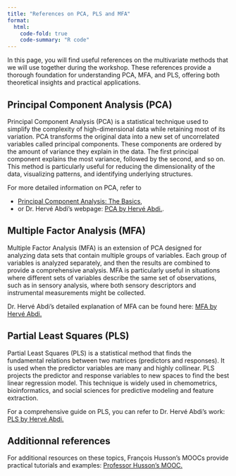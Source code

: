 ```yaml
---
title: "References on PCA, PLS and MFA"
format:
  html:
    code-fold: true
    code-summary: "R code"
---
```


In this page, you will find useful references on the multivariate methods that we will use together during the workshop. These references provide a thorough foundation for understanding PCA, MFA, and PLS, offering both theoretical insights and practical applications.

## Principal Component Analysis (PCA)

Principal Component Analysis (PCA) is a statistical technique used to simplify the complexity of high-dimensional data while retaining most of its variation. PCA transforms the original data into a new set of uncorrelated variables called principal components. These components are ordered by the amount of variance they explain in the data. The first principal component explains the most variance, followed by the second, and so on. This method is particularly useful for reducing the dimensionality of the data, visualizing patterns, and identifying underlying structures.

For more detailed information on PCA, refer to 

  * [Principal Component Analysis: The Basics](PrintOut-PCA4-SPISE2024FromRM3-July-2024-V2.pdf),
  * or Dr. Hervé Abdi’s webpage: [PCA by Hervé Abdi.](https://personal.utdallas.edu/~herve/abdi-encyclopediaPCA2007-pretty.pdf).


## Multiple Factor Analysis (MFA)

Multiple Factor Analysis (MFA) is an extension of PCA designed for analyzing data sets that contain multiple groups of variables. Each group of variables is analyzed separately, and then the results are combined to provide a comprehensive analysis. MFA is particularly useful in situations where different sets of variables describe the same set of observations, such as in sensory analysis, where both sensory descriptors and instrumental measurements might be collected.

Dr. Hervé Abdi’s detailed explanation of MFA can be found here: [MFA by Hervé Abdi.](https://personal.utdallas.edu/~herve/abdi-HCS-MFA2007-pretty.pdf)



## Partial Least Squares (PLS)

Partial Least Squares (PLS) is a statistical method that finds the fundamental relations between two matrices (predictors and responses). It is used when the predictor variables are many and highly collinear. PLS projects the predictor and response variables to new spaces to find the best linear regression model. This technique is widely used in chemometrics, bioinformatics, and social sciences for predictive modeling and feature extraction.

For a comprehensive guide on PLS, you can refer to Dr. Hervé Abdi’s work: [PLS by Hervé Abdi.](https://personal.utdallas.edu/~herve/abdi-PLS-pretty.pdf)


## Additionnal references

For additional resources on these topics, François Husson’s MOOCs provide practical tutorials and examples: [Professor Husson's MOOC.](https://husson.github.io/MOOC_GB/index.html)



